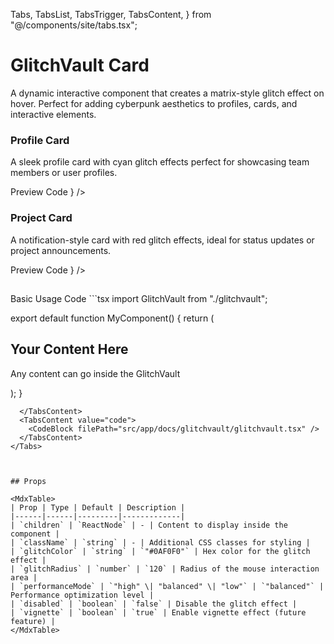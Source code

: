   Tabs,
  TabsList,
  TabsTrigger,
  TabsContent,
} from "@/components/site/tabs.tsx";

# GlitchVault Card

A dynamic interactive component that creates a matrix-style glitch effect on hover. Perfect for adding cyberpunk aesthetics to profiles, cards, and interactive elements.

### Profile Card
A sleek profile card with cyan glitch effects perfect for showcasing team members or user profiles.

<Tabs defaultValue="preview" className="mb-8">
  <TabsList>
    <TabsTrigger value="preview">Preview</TabsTrigger>
    <TabsTrigger value="code">Code</TabsTrigger>
  </TabsList>
  <TabsContent value="preview">
    <ComponentRenderer component={<GlitchVaultProfile />} />
  </TabsContent>
  <TabsContent value="code">
    <CodeBlock filePath="src/app/docs/glitchvault/glitchvault-view.tsx" />
  </TabsContent>
</Tabs>

### Project Card
A notification-style card with red glitch effects, ideal for status updates or project announcements.

<Tabs defaultValue="preview" className="mb-8">
  <TabsList>
    <TabsTrigger value="preview">Preview</TabsTrigger>
    <TabsTrigger value="code">Code</TabsTrigger>
  </TabsList>
  <TabsContent value="preview">
    <ComponentRenderer component={<GlitchVaultCard />} />
  </TabsContent>
  <TabsContent value="code">
    <CodeBlock filePath="src/app/docs/glitchvault/glitchvault-card.tsx" />
  </TabsContent>
</Tabs>

## 




<Tabs defaultValue="preview" className="mb-8">
  <TabsList>
    <TabsTrigger value="preview">Basic Usage</TabsTrigger>
    <TabsTrigger value="code">Code</TabsTrigger>
  </TabsList>
  <TabsContent value="preview">
    ```tsx
import GlitchVault from "./glitchvault";

export default function MyComponent() {
  return (
    <GlitchVault
      className="w-full max-w-sm border rounded-lg"
      glitchColor="#0AF0F0"
      glitchRadius={120}
    >
      <div className="p-6">
        <h2>Your Content Here</h2>
        <p>Any content can go inside the GlitchVault</p>
      </div>
    </GlitchVault>
  );
}
```
  </TabsContent>
  <TabsContent value="code">
    <CodeBlock filePath="src/app/docs/glitchvault/glitchvault.tsx" />
  </TabsContent>
</Tabs>



## Props

<MdxTable>
| Prop | Type | Default | Description |
|------|------|---------|-------------|
| `children` | `ReactNode` | - | Content to display inside the component |
| `className` | `string` | - | Additional CSS classes for styling |
| `glitchColor` | `string` | `"#0AF0F0"` | Hex color for the glitch effect |
| `glitchRadius` | `number` | `120` | Radius of the mouse interaction area |
| `performanceMode` | `"high" \| "balanced" \| "low"` | `"balanced"` | Performance optimization level |
| `disabled` | `boolean` | `false` | Disable the glitch effect |
| `vignette` | `boolean` | `true` | Enable vignette effect (future feature) |
</MdxTable>